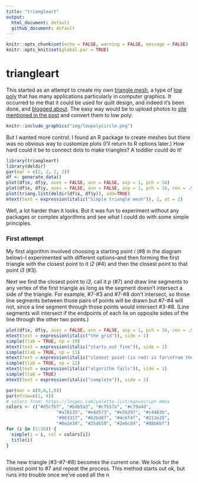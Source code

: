 ```yaml
---
title: "triangleart"
output: 
  html_document: default
  github_document: default
---
```


```r
knitr::opts_chunk$set(echo = FALSE, warning = FALSE, message = FALSE)
knitr::opts_knit$set(global.par = TRUE)
```


# triangleart

This started as an attempt to create my own [triangle mesh](https://en.wikipedia.org/wiki/Triangle_mesh), a type of [low poly](https://en.wikipedia.org/wiki/Low_poly) that has many applications particularly in computer graphics. It occurred to me that it could be used for quilt design, and indeed it's been done, and [blogged about](http://gefiltequilt.blogspot.com/2015/12/triangle-quilt-design-with-low-poly.html). The easy way would be to upload photos to [site mentioned in the post](https://snorpey.github.io/triangulation/) and convert them to low poly:

```r
knitr::include_graphics("img/lowpolycircle.png")
```

But I wanted more control. I found an R package to create meshes but there was no obvious way to customize plots (I'll return to R options later.) How hard could it be to connect dots to make triangles? A toddler could do it! 

```r
library(triangleart)
library(deldir)
par(mar = c(2, 2, 2, 2))
df <- generate_data()
plot(df$x, df$y, axes = FALSE, ann = FALSE, asp = 1, pch = 16)
plot(df$x, df$y, axes = FALSE, ann = FALSE, asp = 1, pch = 16, cex = .9)
plot(triang.list(deldir(df$x, df$y)), add=TRUE)
mtext(text = expression(italic("Simple triangle mesh")), 1, at = 2)
```


Well, a lot harder than it looks. But it was fun to experiment without any packages or complex algorithms and see what I could do with some simple principles. 

### First attempt

My first algorithm involved choosing a starting point *i* (#8 in the diagram below)--I experimented with different options--and then forming the first triangle with the closest point to it *i2* (#4) and then the closest point to that point *i3* (#3). 

Next we find the closest point to *i3*, call it *p* (#7) and draw line segments to any vertex of the first triangle as long as the segment doesn't intersect a side of the triangle. For example, #7-#3 and #7-#8 don't intersect, so those line segments between those pairs of points will be drawn but #7-#4 will not, since a line segment through those points would intersect #3-#8. (Line segments will intersect if the endpoints of each lie on opposite sides of the line through the other two points.)

```r
plot(df$x, df$y, axes = FALSE, ann = FALSE, asp = 1, pch = 16, cex = .9)
mtext(text = expression(italic("the grid")), side = 1)
simple(tlab = TRUE, np = 10)
mtext(text = expression(italic("starts out fine")), side = 1)
simple(tlab = TRUE, np = 11)
mtext(text = expression(italic("closest point (in red) is far\nfrom the last drawn triangle")), side = 1, line = 1)
simple(tlab = TRUE, np = 12)
mtext(text = expression(italic("algorithm fails")), side = 1)
simple(tlab = TRUE)
mtext(text = expression(italic("complete")), side = 1)
```


```r
par(mar = c(0,0,1,0))
par(mfrow=c(1, 4))
# colors from: https://lospec.com/palette-list/manuscript-mmxx
colors <- c("#d5cfb7", "#bdb5a3", "#cfb57a", "#c79a4d",
                   "#a78135", "#e8d573", "#e5b297", "#c4483b",
                   "#963317", "#b2bd8f", "#4c6f4f", "#213e28",
                   "#0e2e34", "#254b50", "#2e6c84", "#88b6bf")
for (i in (1:16)) {
  simple(i = i, col = colors[i])
  title(i)
}
  
```



The new triangle (#3-#7-#8) becomes the current one. We look for the closest point to #7 and repeat the process. This method starts out ok, but runs into trouble once we've used all the n



